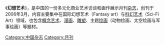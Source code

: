 {{unreferenced|time=2012-02-20T11:20:12+00:00}}
{{Infobox Magazine
|title = 幻想艺术
|image_file = 
|image_size = 
|image_caption = 
|editor = [[中国广播电视协会|中国广播电视协会]]
|editor_title = 主办
|frequency = 月刊
|circulation = 
|category = [[艺术|艺术]]
|company = [[北京幻想视觉文化传媒有限公司|北京幻想视觉文化传媒有限公司]]
|publisher = 
|firstdate = 2006年
|country = [[中华人民共和国|中华人民共和国]]
|language = [[中文|中文]]
|website = [http://fantasyart.cn]
|issn = 1003-4005
}}

《'''幻想艺术'''》，是中国的一份多元化商业艺术访谈和画作展示月刊[[杂志|杂志]]，创刊于2006年3月，内容主要集中在国际幻想艺术（Fantasy art）与[[科幻艺术|科幻艺术]]（Sci-Fi Art）领域，也包含[[概念艺术|概念艺术]]、[[漫画|漫画]]、[[雕塑|雕塑]]、主题[[绘画|绘画]]（动物绘画、太空绘画与军事绘画）等題材。

{{pub-stub}}
[[Category:中国杂志|Category:中国杂志]]
[[Category:月刊|Category:月刊]]